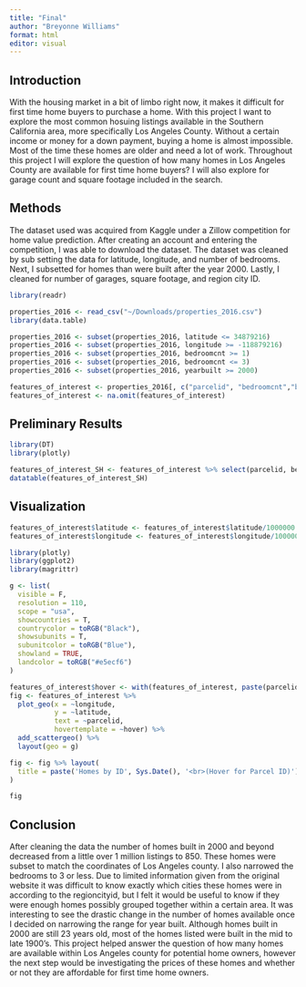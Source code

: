 ```yaml
---
title: "Final"
author: "Breyonne Williams"
format: html
editor: visual
---
```


## Introduction

With the housing market in a bit of limbo right now, it makes it difficult for first time home buyers to purchase a home. With this project I want to explore the most common hosuing listings available in the Southern California area, more specifically Los Angeles County. Without a certain income or money for a down payment, buying a home is almost impossible. Most of the time these homes are older and need a lot of work. Throughout this project I will explore the question of how many homes in Los Angeles County are available for first time home buyers? I will also explore for garage count and square footage included in the search.

## Methods

The dataset used was acquired from Kaggle under a Zillow competition for home value prediction. After creating an account and entering the competition, I was able to download the dataset. The dataset was cleaned by sub setting the data for latitude, longitude, and number of bedrooms. Next, I subsetted for homes than were built after the year 2000. Lastly, I cleaned for number of garages, square footage, and region city ID.

```r
library(readr)

properties_2016 <- read_csv("~/Downloads/properties_2016.csv")
library(data.table)

properties_2016 <- subset(properties_2016, latitude <= 34879216)
properties_2016 <- subset(properties_2016, longitude >= -118879216)
properties_2016 <- subset(properties_2016, bedroomcnt >= 1)
properties_2016 <- subset(properties_2016, bedroomcnt <= 3)
properties_2016 <- subset(properties_2016, yearbuilt >= 2000)

features_of_interest <- properties_2016[, c("parcelid", "bedroomcnt","bathroomcnt", "garagecarcnt","finishedsquarefeet12","finishedsquarefeet50","yearbuilt","regionidcity", "latitude", "longitude")]
features_of_interest <- na.omit(features_of_interest)
```

## Preliminary Results

```r
library(DT)
library(plotly)

features_of_interest_SH <- features_of_interest %>% select(parcelid, bedroomcnt, bathroomcnt, garagecarcnt, finishedsquarefeet12, finishedsquarefeet50, yearbuilt)
datatable(features_of_interest_SH)
```

## Visualization

```r

features_of_interest$latitude <- features_of_interest$latitude/1000000
features_of_interest$longitude <- features_of_interest$longitude/1000000

library(plotly)
library(ggplot2)
library(magrittr)

g <- list(
  visible = F,
  resolution = 110,
  scope = "usa",
  showcountries = T,
  countrycolor = toRGB("Black"),
  showsubunits = T,
  subunitcolor = toRGB("Blue"),
  showland = TRUE,
  landcolor = toRGB("#e5ecf6")
)

features_of_interest$hover <- with(features_of_interest, paste(parcelid, '<br>'))
fig <- features_of_interest %>%
  plot_geo(x = ~longitude, 
           y = ~latitude,
           text = ~parcelid,
           hovertemplate = ~hover) %>%
  add_scattergeo() %>%
  layout(geo = g)

fig <- fig %>% layout(
  title = paste('Homes by ID', Sys.Date(), '<br>(Hover for Parcel ID)')
)

fig
```

## Conclusion

After cleaning the data the number of homes built in 2000 and beyond decreased from a little over 1 million listings to 850. These homes were subset to match the coordinates of Los Angeles county. I also narrowed the bedrooms to 3 or less. Due to limited information given from the original website it was difficult to know exactly which cities these homes were in according to the regioncityid, but I felt it would be useful to know if they were enough homes possibly grouped together within a certain area. It was interesting to see the drastic change in the number of homes available once I decided on narrowing the range for year built. Although homes built in 2000 are still 23 years old, most of the homes listed were built in the mid to late 1900's. This project helped answer the question of how many homes are available within Los Angeles county for potential home owners, however the next step would be investigating the prices of these homes and whether or not they are affordable for first time home owners.

